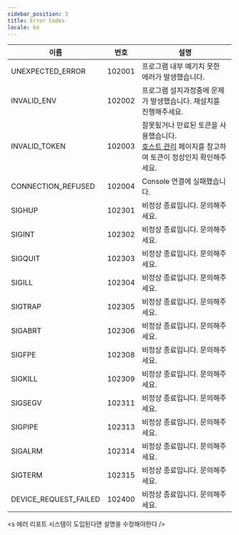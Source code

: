 ```yaml
---
sidebar_position: 3
title: Error Codes
locale: ko
---
```


| 이름                  | 번호   | 설명                                                                                                                                                   |
| --------------------- | ------ | ------------------------------------------------------------------------------------------------------------------------------------------------------ |
| UNEXPECTED_ERROR      | 102001 | 프로그램 내부 예기치 못한 에러가 발생했습니다.                                                                                                         |
| INVALID_ENV           | 102002 | 프로그램 설치과정중에 문제가 발생했습니다. 재설치를 진행해주세요.                                                                                      |
| INVALID_TOKEN         | 102003 | 잘못됬거나 만료된 토큰을 사용했습니다. <br/> [호스트 관리](organization-and-project/organization/host) 페이지를 참고하여 토큰이 정상인지 확인해주세요. |
| CONNECTION_REFUSED    | 102004 | Console 연결에 실패했습니다.                                                                                                                           |
| SIGHUP                | 102301 | 비정상 종료입니다. 문의해주세요.                                                                                                                       |
| SIGINT                | 102302 | 비정상 종료입니다. 문의해주세요.                                                                                                                       |
| SIGQUIT               | 102303 | 비정상 종료입니다. 문의해주세요.                                                                                                                       |
| SIGILL                | 102304 | 비정상 종료입니다. 문의해주세요.                                                                                                                       |
| SIGTRAP               | 102305 | 비정상 종료입니다. 문의해주세요.                                                                                                                       |
| SIGABRT               | 102306 | 비정상 종료입니다. 문의해주세요.                                                                                                                       |
| SIGFPE                | 102308 | 비정상 종료입니다. 문의해주세요.                                                                                                                       |
| SIGKILL               | 102309 | 비정상 종료입니다. 문의해주세요.                                                                                                                       |
| SIGSEGV               | 102311 | 비정상 종료입니다. 문의해주세요.                                                                                                                       |
| SIGPIPE               | 102313 | 비정상 종료입니다. 문의해주세요.                                                                                                                       |
| SIGALRM               | 102314 | 비정상 종료입니다. 문의해주세요.                                                                                                                       |
| SIGTERM               | 102315 | 비정상 종료입니다. 문의해주세요.                                                                                                                       |
| DEVICE_REQUEST_FAILED | 102400 | 비정상 종료입니다. 문의해주세요.                                                                                                                       |

<s 에러 리포트 시스템이 도입된다면 설명을 수정해야한다 />
